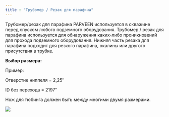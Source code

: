 ```yaml
---
title : "Трубомер / Резак для парафина"
---
```


Трубомер/резак для парафина PARVEEN используется в скважине перед спуском любого подземного оборудования. Трубомер / резак для парафина используется для обнаружения каких-либо проникновений для прохода подземного оборудования. Нижняя часть резака для парафина подходит для резкого парафина, окалины или другого присутствия в трубке.

**Выбор размера:**

Пример:

Отверстие ниппеля = 2,25″

ID без перехода = 2197″

Нож для тюбинга должен быть между многими двумя размерами.

<img src="./tubing-gauge-paraffin-cutter.png" />